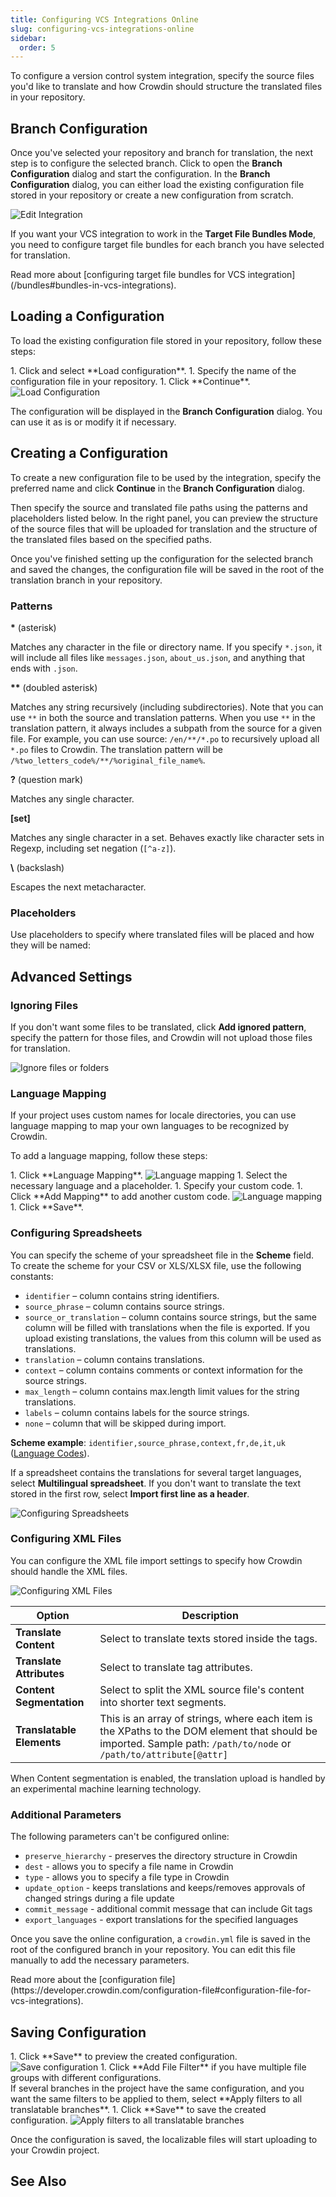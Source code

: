 ```yaml
---
title: Configuring VCS Integrations Online
slug: configuring-vcs-integrations-online
sidebar:
  order: 5
---
```



To configure a version control system integration, specify the source files you'd like to translate and how Crowdin should structure the translated files in your repository.

## Branch Configuration

Once you've selected your repository and branch for translation, the next step is to configure the selected branch. Click <Icon name="mdi:pencil" class="inline-icon" /> to open the **Branch Configuration** dialog and start the configuration. In the **Branch Configuration** dialog, you can either load the existing configuration file stored in your repository or create a new configuration from scratch.

<Image src={editIntegrationEditBranchBtn} alt="Edit Integration" class="width-2xl" />

If you want your VCS integration to work in the **Target File Bundles Mode**, you need to configure target file bundles for each branch you have selected for translation.

<ReadMore>
  Read more about [configuring target file bundles for VCS integration](/bundles#bundles-in-vcs-integrations).
</ReadMore>

## Loading a Configuration

To load the existing configuration file stored in your repository, follow these steps:

<Steps>
  1. Click <Icon name="mdi:dots-horizontal" class="inline-icon" /> and select **Load configuration**.
  1. Specify the name of the configuration file in your repository.
  1. Click **Continue**. <Image src={loadConfiguration} alt="Load Configuration" class="width-2xl" />
</Steps>

The configuration will be displayed in the **Branch Configuration** dialog. You can use it as is or modify it if necessary.

## Creating a Configuration

To create a new configuration file to be used by the integration, specify the preferred name and click **Continue** in the **Branch Configuration** dialog.

Then specify the source and translated file paths using the patterns and placeholders listed below. In the right panel, you can preview the structure of the source files that will be uploaded for translation and the structure of the translated files based on the specified paths.

Once you've finished setting up the configuration for the selected branch and saved the changes, the configuration file will be saved in the root of the translation branch in your repository.

### Patterns

**\*** (asterisk)

Matches any character in the file or directory name. If you specify `*.json`, it will include all files like `messages.json`, `about_us.json`, and anything that ends with `.json`.

**\*\*** (doubled asterisk)

Matches any string recursively (including subdirectories). Note that you can use `**` in both the source and translation patterns. When you use `**` in the translation pattern, it always includes a subpath from the source for a given file. For example, you can use source: `/en/**/*.po` to recursively upload all `*.po` files to Crowdin. The translation pattern will be `/%two_letters_code%/**/%original_file_name%`.

**?** (question mark)

Matches any single character.

**[set]**

Matches any single character in a set. Behaves exactly like character sets in Regexp, including set negation (`[^a-z]`).

**\\** (backslash)

Escapes the next metacharacter.

### Placeholders

Use placeholders to specify where translated files will be placed and how they will be named:

<Include file="placeholders.mdx" />

## Advanced Settings

### Ignoring Files

If you don't want some files to be translated, click **Add ignored pattern**, specify the pattern for those files, and Crowdin will not upload those files for translation.

<Image src={ignoreFiles} alt="Ignore files or folders" class="width-2xl" />

### Language Mapping

If your project uses custom names for locale directories, you can use language mapping to map your own languages to be recognized by Crowdin.

To add a language mapping, follow these steps:

<Steps>
  1. Click **Language Mapping**. <Image src={languageMapping} alt="Language mapping" class="width-2xl" />
  1. Select the necessary language and a placeholder.
  1. Specify your custom code.
  1. Click **Add Mapping** to add another custom code. <Image src={languageMapping2} alt="Language mapping" class="width-lg" />
  1. Click **Save**.
</Steps>

### Configuring Spreadsheets

You can specify the scheme of your spreadsheet file in the **Scheme** field. To create the scheme for your CSV or XLS/XLSX file, use the following constants:

- `identifier` &ndash; column contains string identifiers.
- `source_phrase` &ndash; column contains source strings.
- `source_or_translation` &ndash; column contains source strings, but the same column will be filled with translations when the file is exported. If you upload existing translations, the values from this column will be used as translations.
- `translation` &ndash; column contains translations.
- `context` &ndash; column contains comments or context information for the source strings.
- `max_length` &ndash; column contains max.length limit values for the string translations.
- `labels` &ndash; column contains labels for the source strings.
- `none` &ndash; column that will be skipped during import.

**Scheme example**: `identifier,source_phrase,context,fr,de,it,uk` ([Language Codes](/developer/language-codes/)).

If a spreadsheet contains the translations for several target languages, select **Multilingual spreadsheet**. If you don't want to translate the text stored in the first row, select **Import first line as a header**.

<Image src={configuringSpreadsheets} alt="Configuring Spreadsheets" class="width-2xl" />

### Configuring XML Files

You can configure the XML file import settings to specify how Crowdin should handle the XML files.

<Image src={configuringXml} alt="Configuring XML Files" class="width-2xl" />

| **Option**                | **Description**                                                                                                                                                    |
|---------------------------|--------------------------------------------------------------------------------------------------------------------------------------------------------------------|
| **Translate Content**     | Select to translate texts stored inside the tags.                                                                                                                  |
| **Translate Attributes**  | Select to translate tag attributes.                                                                                                                                |
| **Content Segmentation**  | Select to split the XML source file's content into shorter text segments.                                                                                          |
| **Translatable Elements** | This is an array of strings, where each item is the XPaths to the DOM element that should be imported. Sample path: `/path/to/node` or `/path/to/attribute[@attr]` |

<Aside>
  When Content segmentation is enabled, the translation upload is handled by an experimental machine learning technology.
</Aside>

### Additional Parameters

The following parameters can't be configured online:

- `preserve_hierarchy` - preserves the directory structure in Crowdin
- `dest` - allows you to specify a file name in Crowdin
- `type` - allows you to specify a file type in Crowdin
- `update_option` - keeps translations and keeps/removes approvals of changed strings during a file update
- `commit_message` - additional commit message that can include Git tags
- `export_languages` - export translations for the specified languages

Once you save the online configuration, a `crowdin.yml` file is saved in the root of the configured branch in your repository. You can edit this file manually to add the necessary parameters.

<ReadMore>
  Read more about the [configuration file](https://developer.crowdin.com/configuration-file#configuration-file-for-vcs-integrations).
</ReadMore>

## Saving Configuration

<Steps>
  1. Click **Save** to preview the created configuration. <Image src={filesListFilter} alt="Save configuration" class="width-2xl" />
  1. Click **Add File Filter** if you have multiple file groups with different configurations. <br/>If several branches in the project have the same configuration, and you want the same filters to be applied to them, select **Apply filters to all translatable branches**.
  1. Click **Save** to save the created configuration. <Image src={filesList} alt="Apply filters to all translatable branches"  class="width-2xl" />
</Steps>

Once the configuration is saved, the localizable files will start uploading to your Crowdin project.

## See Also

<CardGrid>
  <LinkCard
    title="GitHub"
    href="/github-integration"
  />
  <LinkCard
    title="GitLab"
    href="/gitlab-integration"
  />
  <LinkCard
    title="Bitbucket"
    href="/bitbucket-integration"
  />
  <LinkCard
    title="Azure Repos"
    href="/azure-repos-integration"
  />
</CardGrid>
